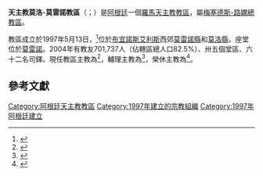 {{Refimprove|time=2019-10-04T17:58:18+00:00}}
{{Infobox Roman Catholic diocese
|Roman Catholic Diocese of = 天主教莫洛-莫雷諾教區
|Latin name of diocese = Dioecesis Merlensis-Morenensis
|image =
|caption =
|border = catholic
|location = [[阿根廷|阿根廷]]
|territory =[[布宜諾斯艾利斯省|布宜諾斯艾利斯省]][[莫雷諾縣|莫雷諾縣]]和[[莫洛縣|莫洛縣]]
|population = 701,737
|rite = [[羅馬禮|羅馬禮]]
|patron =
|province = [[天主教梅塞德斯-路嫻總教區|梅塞德斯-路嫻]]
|established = 1997年
|cathedral =玫瑰聖母主教座堂
|co-cathedral =
|leadership = 主教
|website =
|pope = {{incumbent pope}}
|ordinary = {{link-en|威田南·嘉祿·馬萊蒂|Fernando Carlos Maletti}}
|coadjutor bishop =
|auxiliary = {{link-es|奧斯卡·米尼亞羅|Oscar Miñarro|奧斯卡·愛德華·米尼亞羅}}
|emeritus = {{link-es|威田南·瑪利亞·巴爾加略|Fernando María Bargalló}}
}}

'''天主教莫洛-莫雷諾教區'''（{{lang-la|Dioecesis Merlensis-Morenensis}}；{{lang-es|Diócesis de Merlo-Moreno}}）是[[阿根廷|阿根廷]]一個[[羅馬天主教|羅馬天主教]][[教區|教區]]，屬[[天主教梅塞德斯-路嫻總教區|梅塞德斯-路嫻總教區]]。

教區成立於1997年5月13日，<ref>{{cite web |title=MERLENSIS-MORENENSIS* |url=https://w2.vatican.va/content/john-paul-ii/la/apost_constitutions/documents/hf_jp-ii_apc_19970513_merlensis-morenensis.html |publisher=Libreria Editrice Vaticana |accessdate=2019-10-05 |archiveurl=https://web.archive.org/web/20190129145813/http://w2.vatican.va/content/john-paul-ii/la/apost_constitutions/documents/hf_jp-ii_apc_19970513_merlensis-morenensis.html |archivedate=2019-01-29 |language=la |date=1997-05-13 |dead-url=no }}</ref>位於[[布宜諾斯艾利斯|布宜諾斯艾利斯]]西郊[[莫雷諾縣|莫雷諾縣]]和[[莫洛縣|莫洛縣]]，座堂位於[[莫雷諾|莫雷諾]]。2004年有教友701,737人（佔轄區總人口82.5%）、卅五個堂區、六十二名司鐸。現任教區主教為{{link-en|威田南·嘉祿·馬萊蒂|Fernando Carlos Maletti}}<ref>{{cite press release |title=RINUNCE E NOMINE, 06.05.2013 |url=https://press.vatican.va/content/salastampa/it/bollettino/pubblico/2013/05/06/0275/00618.html |publisher=Sala Stampa della Santa Sede |accessdate=2019-10-04 |archiveurl=https://web.archive.org/web/20191004174746/https://press.vatican.va/content/salastampa/it/bollettino/pubblico/2013/05/06/0275/00618.html |archivedate=2019-10-04 |language=it |date=2013-05-06 |dead-url=no }}</ref>，輔理主教為{{link-es|奧斯卡·米尼亞羅|Oscar Miñarro|奧斯卡·愛德華·米尼亞羅}}<ref>{{cite press release |title=Other Pontifical Acts, 19.09.2016 |url=https://press.vatican.va/content/salastampa/en/bollettino/pubblico/2016/09/19/160919c.html |publisher=Holy See Press Office |accessdate=2019-10-04 |archiveurl=https://web.archive.org/web/20191004175136/https://press.vatican.va/content/salastampa/en/bollettino/pubblico/2016/09/19/160919c.html |archivedate=2019-10-04 |language=en |date=2016-09-19 |dead-url=no }}</ref>，榮休主教為{{link-es|威田南·瑪利亞·巴爾加略|Fernando María Bargalló}}<ref>{{cite press release |title=RINUNCE E NOMINE, 26.06.2012 |url=https://press.vatican.va/content/salastampa/it/bollettino/pubblico/2012/06/26/0385/00901.html |publisher=Sala Stampa della Santa Sede |accessdate=2019-10-04 |archiveurl=https://web.archive.org/web/20191004175552/https://press.vatican.va/content/salastampa/it/bollettino/pubblico/2012/06/26/0385/00901.html |archivedate=2019-10-04 |language=it |date=2012-06-26 |dead-url=no }}</ref>。

==參考文獻==
{{reflist}}

{{阿根廷天主教教區}}
{{DEFAULTSORT:Merlensis}}

[[Category:阿根廷天主教教區|Category:阿根廷天主教教區]]
[[Category:1997年建立的宗教組織|Category:1997年建立的宗教組織]]
[[Category:1997年阿根廷建立|Category:1997年阿根廷建立]]